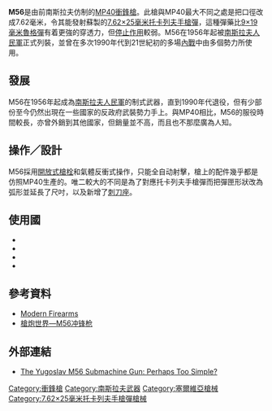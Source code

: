 {{noteTA
|G1=軍事
|G2=長度單位
|G3=Firearms
}}
{{Infobox Weapon
|name=M56
|image=File:Brzostrelka M56.jpg
|image_size=300px
|caption=
|origin={{flag|Yugoslavia}}
|type=[[衝鋒槍|衝鋒槍]]
<!-- Type selection -->
|is_ranged=yes
<!-- Service history -->
|service=1956—1992年
|used_by={{flag|Yugoslavia}}、{{flag|Croatia}}、{{flag|Serbia}}
|wars= [[南斯拉夫內戰|南斯拉夫內戰]]
<!-- Production history -->
|designer=
|design_date=
|manufacturer= 扎斯塔瓦武器（Zastava Arms）
|unit_cost=
|production_date=
|number=
|variants=
<!-- General specifications -->
|spec_label=
|weight= 3公斤
|length=870毫米（拉開槍托）／591毫米（收起槍托）
|part_length=250毫米
|width=
|height=
|cartridge=[[7.62×25mm托卡列夫手槍彈|7.62×25毫米托卡列夫手槍彈]]
|action=[[反沖作用|反沖作用]]，[[開放式槍栓|開放式槍栓]]
|mode= [[自動火器|全自動]]
|rate=600發／分鐘
|velocity=
|range=200米
|max_range=
|feed=32發[[彈匣|彈匣]]
|sights=刀片式瞄具、金屬機械照門
}}

'''M56'''是由前南斯拉夫仿制的[[MP40衝鋒槍|MP40衝鋒槍]]。此槍與MP40最大不同之處是把口徑改成7.62毫米，令其能發射蘇製的[[7.62×25mm托卡列夫手槍彈|7.62×25毫米托卡列夫手槍彈]]，這種彈藥比[[9×19mm魯格彈|9×19毫米魯格彈]]有着更強的穿透力，但[[停止作用|停止作用]]較弱。M56在1956年起被[[南斯拉夫人民軍|南斯拉夫人民軍]]正式列裝，並曾在多次1990年代到21世紀初的多場[[內戰|內戰]]中由多個勢力所使用。

== 發展 ==
M56在1956年起成為[[南斯拉夫人民軍|南斯拉夫人民軍]]的制式武器，直到1990年代退役，但有少部份至今仍然出現在一些國家的反政府武裝勢力手上。與MP40相比，M56的服役時間較長，亦曾外銷到其他國家，但銷量並不高，而且也不那麼廣為人知。

== 操作／設計 ==
M56採用[[開放式槍栓|開放式槍栓]]和氣體反衝式操作，只能全自动射擊，槍上的配件幾乎都是仿照MP40生產的。唯二較大的不同是為了對應托卡列夫手槍彈而把彈匣形狀改為弧形並延長了尺吋，以及新增了[[刺刀座|刺刀座]]。

== 使用國 ==
* {{flag|Croatia}}
* {{flag|Serbia}}
* {{flag|Yugoslavia}}
* {{flag|Zambia}}

== 參考資料 ==
* [https://web.archive.org/web/20100902000801/http://world.guns.ru/smg/smg91-e.htm Modern Firearms]
* [http://pewpewpew.work/serbia/m56/m56.htm 槍炮世界—M56冲锋枪] {{Wayback|url=http://pewpewpew.work/serbia/m56/m56.htm |date=20180207164804 }}

==外部連結==
*[https://www.youtube.com/watch?v=vTlBxugFNoY The Yugoslav M56 Submachine Gun: Perhaps Too Simple?] {{Wayback|url=https://www.youtube.com/watch?v=vTlBxugFNoY |date=20181203042536 }}

{{扎斯塔瓦武器公司槍械}}
[[Category:衝鋒槍|Category:衝鋒槍]]
[[Category:南斯拉夫武器|Category:南斯拉夫武器]]
[[Category:塞爾維亞槍械|Category:塞爾維亞槍械]]
[[Category:7.62×25毫米托卡列夫手槍彈槍械|Category:7.62×25毫米托卡列夫手槍彈槍械]]